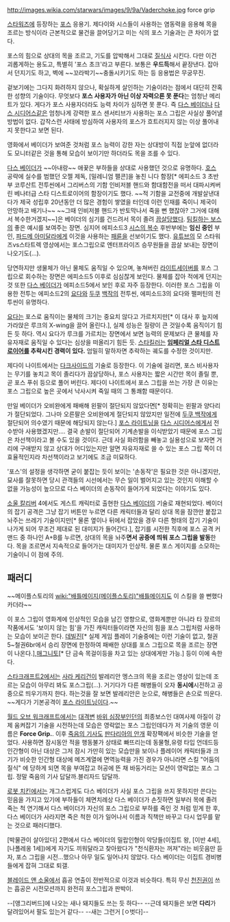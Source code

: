 http://images.wikia.com/starwars/images/9/9a/Vaderchoke.jpg
force grip

[[스타워즈]]에 등장하는 [[포스]] 응용기. 제다이와 시스들이 사용하는 염동력을 응용해 목을 조르는 방식이라 근본적으로 물건을 끌어당기고 미는 식의 포스 기술과는 큰 차이가 없다.

포스의 힘으로 상대의 목을 조르고, 기도를 압박해서 그대로 [[질식]]사 시킨다. 다만 이건 괴롭게하는 용도고, 특별히 '포스 초크'라고 부른다. 보통은 '''우드득'''해서 끝장낸다. 잡아서 던지기도 하고, 벽에 ~~꼬라박기~~충돌시키기도 하는 등 응용법은 무궁무진.

겉보기에는 그다지 화려하지 않으나, 확실하게 살인하는 기술이라는 점에서 대단히 잔혹한 성향의 기술이다. 무엇보다 '''포스 사용자가 아닌 이상 자력으론 못 푼다'''는 엄청난 메리트가 있다. 게다가 포스 사용자더라도 능력 차이가 심하면 못 푼다. 즉 [[다스 베이더]]나 [[다스 시디어스]]같은 엄청나게 강력한 포스 센서티브가 사용하는 포스 그립은 사실상 풀어낼 방법이 없다. 갑작스런 사태에 방심하여 사용자의 포스가 흐트러지지 않는 이상 풀어내지 못한다고 보면 된다.

영화에서 베이더가 보여준 것처럼 포스 능력이 강한 자는 상대방이 직접 눈앞에 없더라도 모니터같은 것을 통해 모습이 보이기만 하더라도 목을 조를 수 있다.

[[다스 베이더]]가 ~~아내랑~~ 애꿎은 부하들을 상대로 사용했던 것으로 유명하다. [[호스]] 공략에 실수를 범했던 오젤 제독, [밀레니엄 팰콘]을 놓친 니다 함장[* 에피소드 3 초반부 코루산트 전투씬에서 그리버스의 기함 인비저블 핸드와 함대함전을 떠서 대파시켜버린 베나터급 스타 디스트로이어의 함장이기도 했다. ~~적 기함을 교전중에 개발살낸대다가 제국 성립후 20년동안 더 많은 경험이 쌓였을 터인데 이런 인재를 죽이니 제국이 안망하고 배기나~~ ~~그때 인비저블 핸드가 반토막나서 죽을 뻔 했잖아? 그거에 대해서 복수한거겠지~~]은 베이더의 심기를 건드려서 목이 졸려 [[끔살]]당했다. [[팀킬하는 보스]]의 좋은 예시를 보여주는 장면. 심지어 에피소드3 [[시스의 복수]] 후반부에는 '''임신 중인''' 부인, [[파드메 아미달라]]에게 이것을 사용하는 [[패륜]]을 선보이기도 했다. [[유튜브]]의 모 스타워즈vs스타트렉 영상에서는 포스그립으로 엔터프라이즈 승무원들을 끔살 보내는 장면이 나오기도(­­…).

당연하지만 생물체가 아닌 물체도 움직일 수 있으며, 놓쳐버린 [[라이트세이버]]를 포스 그립으로 회수하는 장면은 에피소드5 이후로 심심찮게 보인다. 물체를 잡아 적에게 던지는 것 또한 [[다스 베이더]]가 에피소드5에서 보인 후로 자주 등장한다. 이러한 포스 그립을 이용한 전투는 에피소드2의 [[요다]]와 [[두쿠]] [[백작]]의 전투씬, 에피소드3의 요다와 팰퍼틴의 전투씬이 유명하다.

[[요다]]는 포스로 움직이는 물체의 크기는 중요치 않다고 가르치지만[* 이 대사 후 늪지에  가라앉은 루크의 X-wing을 끌어 올린다.], 실제 성능은 질량이 큰 것일수록  움직이기 힘든 듯 하다. 역시 요다가 루크를 가르치는 장면에서 보면 능력의 문제보다 큰 물체를 자유자재로 움직일 수 있다는 심상을 떠올리기 힘든 듯. [[스타킬러]]는 '''[[임페리얼 스타 디스트로이어]]를 추락시킨 경력이 있다.''' 엄밀히 말하자면 추락하는 궤도를 수정한 것이지만.

제다이 나이트에서는 [[다크사이드]]의 기술로 등장한다. 이 기술에 걸리면, 포스 비사용자는 무기를 놓치고 목이 졸리다가 끔살당하나, 포스 사용자는 짧은 시간만 목이 졸릴 뿐, 곧 포스 푸쉬 등으로 풀어 버린다. 제다이 나이트에서 포스 그립을 쓰는 가장 큰 이유는 포스 그립으로 높은 곳에서 낙사시켜 죽일 때의 그 통쾌함 때문이다.

만일 베이더가 오비완에게 패배해 왼팔이 절단되지 않았다면[* 정확히는 왼팔과 양다리가 절단되었다. 그나마 오른팔은 오비완에게 절단되지 않았지만 일전에 [[두쿠 백작]]에게 절단되어 의수였기 때문에 해당되지 않는다.] [[포스 라이트닝]]을 [[다스 시디어스]]에게서 전수받아 사용했겠지만.... 결국 손발이 절단되어 기계손발을 이식받았기 때문에 포스 그립은 차선책이라고 볼 수도 있을 것이다. 근데 사실 화려함을 빼놓고 실용성으로 보자면 거리에 구애받지 않고 상대가 어디있는지만 알면 자유자재로 쓸 수 있는 포스 그립 쪽이 더 효율적인지라 차선책이라고 보기에도 조금 미묘하다.

'포스'의 설정을 생각하면 굳이 붙잡는 듯이 보이는 '손동작'은 필요한 것은 아니겠지만, 묘사를 잘못하면 당시 관객들의 시선에서는 무슨 일이 벌어지고 있는 것인지 이해할 수 없을 가능성이 높으므로 다스 베이더의 손동작이 들어가게 되었다는 이야기도 있다.

[[소울 칼리버]] 4에서도 게스트 캐릭터로 출현한 [[다스 베이더]]의 기술로 재현되었다. 베이더의 잡기 공격은 그냥 잡기 버튼만 누르면 다른 캐릭터들과 달리 상대 목을 잠깐만 붙잡고 놔주는 쓰레기 기술이지만[* 물론 옆이나 뒤에서 잡았을 경우 다른 형태의 잡기 기술이 나가게 되어 무조건 제대로 된 대미지가 들어간다.], 잡기를 시전한 직후에 포스 공격 커맨드 중 하나인 A+B를 누르면, 상대의 목을 놔주'''면서 공중에 띄워 포스 그립을 발동'''한다. 목을 조르면서 지속적으로 들어가는 대미지가 인상적. 물론 포스 게이지를 소모하는 기술이니 이 점에 주의. 
== 패러디 ==

~~메이플스토리의 [[wiki:"배틀메이지(메이플스토리)"배틀메이지]]도 이 스킬을 쓸 뻔했다 카더라~~

이 포스 그립이 영화계에 인상적인 모습을 남긴 영향으로, 영화계뿐만 아니라 타 장르의 작품에서도 '보이지 않는 힘'을 가진 캐릭터들이라면 자신의 힘을 포스 그립처럼 사용하는 모습이 보이곤 한다. [[데빌진]][* 실제 게임 플레이 기술중에는 이런 기술이 없고, 철권5~철권6br에서 승리 장면에 한정하여 패배한 상대를 포스 그립으로 목을 조르는 장면이 나온다.],[[매그니토]][* 단 금속 목걸이등을 차고 있는 상대에게만 가능.] 등이 이에 속한다.

[[스타크래프트2]]에서는 [[사라 케리건]]이 발레리안 멩스크의 목을 조르는 영상이 있는데 조르는 모습이 아무리 봐도 포스그립(...). 거기다가 다른 해병들이 오자 '''동시에'''시전하고 공중으로 띄우기까지 한다. 하는것을 잘 보면 발레리안은 눈으로, 해병들은 손으로 띄운다. ~~게다가 기본공격이 [[포스 라이트닝]]이다.~~

[[월드 오브 워크래프트]]에서는 [[대격변]] [[바위 심장부]]인던의 최종보스인 대여사제 아질이 강제 움켜잡기 기술을 시전하는데 모습은 영락없는 포스 그립인데다가 저 기술의 영문 이름은 '''Force Grip.'''. 이후 [[죽음의 기사]]도 [[판다리아의 안개]] 확장팩에서 비슷한 기술을 얻었다. 사용하면 잠시동안 적을 행동불가 상태로 빠뜨리는데 동물형,유령 타입 언데드등 인간형이 아닌 대상은 그저 잠시 가만히 있는 모습만을 보이나 플레이어 캐릭터들과 크기가 비슷한 인간형 대상에 메즈계열에 면역능력을 가진 경우가 아니라면 스킬 "어둠의 질식" 에 당하게 되면 목을 부여잡고 허공에 뜬 채 바둥거리는 모션이 영락없는 포스 그립. 정말 죽음의 기사 답달까.블리자드 답달까.

[[로봇 치킨]]에서는 개그스럽게도 다스 베이더가 사실 포스 그립을 쓰지 못하지만 쓴다는 믿음을 가지고 있기에 부하들이 체면치례상 다스 베이더가 손짓하면 일부러 목에 졸려 죽는 척 연기해서 다스 베이더가 자신의 포스 그립으로 부하를 죽인 것 처럼 믿게 한 후, 다스 베이더가 사라지면 죽은 척한 이가 일어나서 이름과 직책만 바꾸고 다시 업무를 맡는 것으로 패러디했다. 

[박물관이 살아있다] 2편에서 다스 베이더의 밀랍인형이 악당들(이집트 왕, [이반 4세], [나폴레옹 1세])에게 자기도 끼워달라고 찾아왔다가 "천식환자는 꺼져"라는 비웃음만 듣자, 포스 그립을 시전...했으나 아무 일도 일어나지 않았다. 다스 베이더는 이집트 경비병들에게 잡혀 그대로 퇴갤.


[[블레이드 앤 소울]]에서 흡공 연출이 전반적으로 이것과 비슷하다. 특히 무신 [[천진권]]이 쓰는 흡공은 시전모션까지 완전히 포스그립과 판박이.

--[앵그리버드]에 나오는 새나 돼지들도 쓰는 듯 하다-- --근데 돼지들은 보면 '''다리'''가 달려있어서 팔도 있는거 같다-- --새는 그런거 [ㅇ벗다]--

